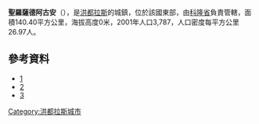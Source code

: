 '''聖羅薩德阿古安'''（{{lang-es|Santa Rosa de Aguán}}），是[[洪都拉斯|洪都拉斯]]的城鎮，位於該國東部，由[[科隆省_(宏都拉斯)|科隆省]]負責管轄，面積140.40平方公里，海拔高度0米，2001年人口3,787，人口密度每平方公里26.97人。

==參考資料==
* [http://www.tripwolf.com/en/guide/show/671616/Honduras/Honduras/North-coast/Trujillo-and-around/Santa-Rosa-de-Aguan] {{Wayback|url=http://www.tripwolf.com/en/guide/show/671616/Honduras/Honduras/North-coast/Trujillo-and-around/Santa-Rosa-de-Aguan |date=20191229161254 }}
* [https://web.archive.org/web/20110717232754/http://population.mongabay.com/population/honduras/3601496/santa-rosa-de-aguan]
* [http://www.garinet.com/main.php?module=gcms&node=gcms_front&action=get_content_detail&content_id=2579&category_id=202&parent_id=224] {{Wayback|url=http://www.garinet.com/main.php?module=gcms&node=gcms_front&action=get_content_detail&content_id=2579&category_id=202&parent_id=224 |date=20160303185428 }}

{{coord|15|57|N|85|43|W|display=title|region:HN_type:city_source:GNS-enwiki}}

{{Honduras-geo-stub}}
[[Category:洪都拉斯城市|Category:洪都拉斯城市]]